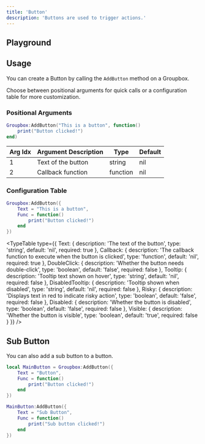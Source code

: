 ```yaml
---
title: 'Button'
description: 'Buttons are used to trigger actions.'
---
```



## Playground

<ButtonPlayground />

## Usage

You can create a Button by calling the `AddButton` method on a Groupbox.

Choose between positional arguments for quick calls or a configuration table for more customization.

### Positional Arguments

```lua
Groupbox:AddButton("This is a button", function()
    print("Button clicked!")
end)
```

| Arg Idx | Argument Description | Type | Default |
| --- | --- | --- | --- |
| 1 | Text of the button | string | nil |
| 2 | Callback function | function | nil |

### Configuration Table

```lua
Groupbox:AddButton({
    Text = "This is a button",
    Func = function()
        print("Button clicked!")
    end
})
```

<TypeTable
  type={{
    Text: {
      description: 'The text of the button',
      type: 'string',
      default: 'nil',
      required: true
    },
    Callback: {
      description: 'The callback function to execute when the button is clicked',
      type: 'function',
      default: 'nil',
      required: true
    },
    DoubleClick: {
      description: 'Whether the button needs double-click',
      type: 'boolean',
      default: 'false',
      required: false
    },
    Tooltip: {
      description: 'Tooltip text shown on hover',
      type: 'string',
      default: 'nil',
      required: false
    },
    DisabledTooltip: {
      description: 'Tooltip shown when disabled',
      type: 'string',
      default: 'nil',
      required: false
    },
    Risky: {
      description: 'Displays text in red to indicate risky action',
      type: 'boolean',
      default: 'false',
      required: false
    },
    Disabled: {
      description: 'Whether the button is disabled',
      type: 'boolean',
      default: 'false',
      required: false
    },
    Visible: {
      description: 'Whether the button is visible',
      type: 'boolean',
      default: 'true',
      required: false
    }
  }}
/>

## Sub Button

You can also add a sub button to a button.


```lua
local MainButton = Groupbox:AddButton({
    Text = "Button",
    Func = function()
        print("Button clicked!")
    end
})

MainButton:AddButton({
    Text = "Sub Button",
    Func = function()
        print("Sub button clicked!")
    end
})

```

